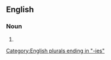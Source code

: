 ==English==

===Noun===
{{head|en|noun form}}

# {{plural of|en|quackery}}

[[Category:English plurals ending in "-ies"]]